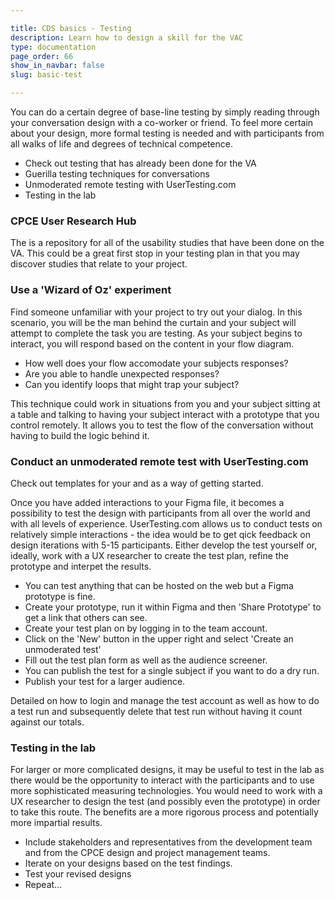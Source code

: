 ```yaml
---

title: CDS basics - Testing
description: Learn how to design a skill for the VAC
type: documentation
page_order: 66
show_in_navbar: false
slug: basic-test

---
```



You can do a certain degree of base-line testing by simply reading through your conversation design with a co-worker or friend. To feel more certain about your design, more formal testing is needed and with participants from all walks of life and degrees of technical competence.

<Notification headerText="What your will learn in this section" textColor="#00001e" borderColor="#999" icon="learn" backgroundColor="#f0f0f0">

- Check out testing that has already been done for the VA 
- Guerilla testing techniques for conversations
- Unmoderated remote testing with UserTesting.com
- Testing in the lab

</Notification>

### CPCE User Research Hub

The <ExternalLink linkName="Research Hub" linkURL="https://confluence.expedia.biz/display/VAP/CPCE+User+Research+HUB" /> is a repository for all of the usability studies that have been done on the VA. This could be a great first stop in your testing plan in that you may discover studies that relate to your project.

### Use a 'Wizard of Oz' experiment

Find someone unfamiliar with your project to try out your dialog. In this scenario, you will be the man behind the curtain and your subject will attempt to complete the task you are testing. As your subject begins to interact, you will respond based on the content in your flow diagram.

- How well does your flow accomodate your subjects responses?
- Are you able to handle unexpected responses?
- Can you identify loops that might trap your subject?

This technique could work in situations from you and your subject sitting at a table and talking to having your subject interact with a prototype that you control remotely. It allows you to test the flow of the conversation without having to build the logic behind it.

### Conduct an unmoderated remote test with UserTesting.com

Check out templates for your <ExternalLink linkName="test plan" linkURL="https://confluence.expedia.biz/display/VAP/CPCE+Resources?preview=/1421378264/1421380176/Research-Test-Plan-Template.docx" /> and <ExternalLink linkName="research readout" linkURL="https://confluence.expedia.biz/display/VAP/CPCE+Resources?preview=/1421378264/1422763123/Research-Readout-Deck-Template.pptx" /> as a way of getting started.

Once you have added interactions to your Figma file, it becomes a possibility to test the design with participants from all over the world and with all levels of experience. UserTesting.com allows us to conduct tests on relatively simple interactions - the idea would be to get qick feedback on design iterations with 5-15 participants. Either develop the test yourself or, ideally, work with a UX researcher to create the test plan, refine the prototype and interpet the results.

- You can test anything that can be hosted on the web but a Figma prototype is fine.
- Create your prototype, run it within Figma and then 'Share Prototype' to get a link that others can see.
- Create your test plan on <ExternalLink linkName="UserTesting.com" linkURL="https://www.usertesting.com/" /> by logging in to the team account.
- Click on the 'New' button in the upper right and select 'Create an unmoderated test'
- Fill out the test plan form as well as the audience screener.
- You can publish the test for a single subject if you want to do a dry run.
- Publish your test for a larger audience.

Detailed <ExternalLink linkName="instructions" linkURL="/" needed="true" /> on how to login and manage the test account as well as how to do a test run and subsequently delete that test run without having it count against our totals.

### Testing in the lab

For larger or more complicated designs, it may be useful to test in the lab as there would be the opportunity to interact with the participants and to use more sophisticated measuring technologies.
You would need to work with a UX researcher to design the test (and possibly even the prototype) in order to take this route. The benefits are a more rigorous process and potentially more impartial results.

<Notification headerText="Review the test results" textColor="#663333" icon="review" backgroundColor="#ffeeee">

- Include stakeholders and representatives from the development team and from the CPCE design and project management teams.
- Iterate on your designs based on the test findings.
- Test your revised designs
- Repeat…

</Notification>

<PageFooter prevSlug="/basic-design" prevPage="Visual design" nextSlug="/basic-handoff" nextPage="Handoff" />